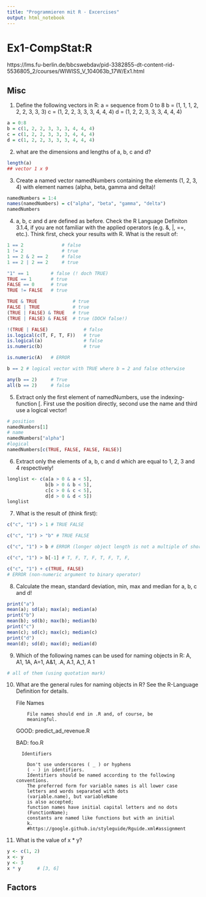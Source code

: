 ```yaml
---
title: "Programmieren mit R - Excercises"
output: html_notebook
---
```

# Ex1-CompStat:R
https://lms.fu-berlin.de/bbcswebdav/pid-3382855-dt-content-rid-5536805_2/courses/WIWISS_V_104063b_17W/Ex1.html


## Misc

1. Define the following vectors in R:
        a = sequence from 0 to 8
        b = (1, 1, 1, 2, 2, 2, 3, 3, 3)
        c = (1, 2, 2, 3, 3, 3, 4, 4, 4)
        d = (1, 2, 2, 3, 3, 3, 4, 4, 4)
        
```r
a = 0:8
b = c(1, 2, 2, 3, 3, 3, 4, 4, 4)
c = c(1, 2, 2, 3, 3, 3, 4, 4, 4)
d = c(1, 2, 2, 3, 3, 3, 4, 4, 4)
```

2. what are the dimensions and lengths of a, b, c and d?
```r
length(a)
## vector 1 x 9
```

3. Create a named vector namedNumbers containing the elements (1, 2, 3, 4) with element names (alpha, beta, gamma and delta)!

```r
namedNumbers = 1:4
names(namedNumbers) = c("alpha", "beta", "gamma", "delta")
namedNumbers
```


4. a, b, c and d are defined as before. Check the R Language Definiton 3.1.4, if you are not familiar with the applied operators (e.g. &, |, ==, etc.). Think first, check your results with R. What is the result of:



```r
1 == 2              # false
1 != 2              # true
1 == 2 & 2 == 2     # false
1 == 2 | 2 == 2     # true
```
```r
"1" == 1        # false (! doch TRUE)
TRUE == 1       # true
FALSE == 0      # true
TRUE != FALSE   # true
```

```r
TRUE & TRUE             # true 
FALSE | TRUE            # true
(TRUE | FALSE) & TRUE   # true 
(TRUE | FALSE) & FALSE  # true (DOCH false!)
```

```r
!(TRUE | FALSE)             # false
is.logical(c(T, F, T, F))   # true
is.logical(a)               # false
is.numeric(b)               # true
```

```r
is.numeric(A)   # ERROR 
```

```r
b == 2 # logical vector with TRUE where b = 2 and false otherwise
```

```r
any(b == 2)     # True
all(b == 2)     # false 
```

5. Extract only the first element of namedNumbers, use the indexing-function [. First use the position directly, second use the name and third use a logical vector!
```r
# position
namedNumbers[1]
# name
namedNumbers["alpha"]
#logical
namedNumbers[c(TRUE, FALSE, FALSE, FALSE)]
```

6. Extract only the elements of a, b, c and d which are equal to 1, 2, 3 and 4 respectively!
```r
longlist <- c(a[a > 0 & a < 5],
              b[b > 0 & b < 5],
              c[c > 0 & c < 5],
              d[d > 0 & d < 5])
longlist
```

7. What is the result of (think first):

```r
c("c", "1") > 1 # TRUE FALSE
```

```r
c("c", "1") > "b" # TRUE FALSE
```

```r
c("c", "1") > b # ERROR (longer object length is not a multiple of shorter object length)
```

```r
c("c", "1") > b[-1] # T, F, T, F, T, F, T, F, 
```
```r
c("c", "1") + c(TRUE, FALSE)
# ERROR (non-numeric argument to binary operator)
```

8. Calculate the mean, standard deviation, min, max and median for a, b, c and d!

```r
print("a")
mean(a); sd(a); max(a); median(a)
print("b")
mean(b); sd(b); max(b); median(b)
print("c")
mean(c); sd(c); max(c); median(c)
print("d")
mean(d); sd(d); max(d); median(d)

```

9. Which of the following names can be used for naming objects in R: A, A1, 1A, A=1, A&1,
.A, A.1, A_1, A 1

```r
# all of them (using quotation mark)
```

10. What are the general rules for naming objects in R? See the R-Language Definition 
for details.

    File Names
          
            File names should end in .R and, of course, be
            meaningful.
            
    GOOD: predict_ad_revenue.R
            
    BAD: foo.R
          

          Identifiers
          
            Don't use underscores ( _ ) or hyphens
            ( - ) in identifiers.
            Identifiers should be named according to the following conventions.
            The preferred form for variable names is all lower case
            letters and words separated with dots
            (variable.name), but variableName
            is also accepted;
            function names have initial capital letters and no dots
            (FunctionName);
            constants are named like functions but with an initial
            k.
            #https://google.github.io/styleguide/Rguide.xml#assignment
          
    


11. What is the value of x * y?
```r
y <- c(1, 2)
x <- y
y <- 3
x * y      # [3, 6]
```

## Factors